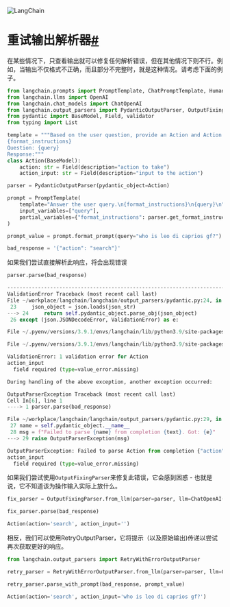 

<Head>
  <script>
    {
      `(function() {
         var _hmt = _hmt || [];
(function() {
  var hm = document.createElement("script");
  hm.src = "https://hm.baidu.com/hm.js?e60fb290e204e04c5cb6f79b0ac1e697";
  var s = document.getElementsByTagName("script")[0]; 
  s.parentNode.insertBefore(hm, s);
})();
       })();`
    }
  </script>
</Head>

![LangChain](https://pica.zhimg.com/50/v2-56e8bbb52aa271012541c1fe1ceb11a2_r.gif)





重试输出解析器[#](#retryoutputparser "此标题的永久链接")
=========================================

在某些情况下，只查看输出就可以修复任何解析错误，但在其他情况下则不行。例如，当输出不仅格式不正确，而且部分不完整时，就是这种情况。请考虑下面的例子。

```python
from langchain.prompts import PromptTemplate, ChatPromptTemplate, HumanMessagePromptTemplate
from langchain.llms import OpenAI
from langchain.chat_models import ChatOpenAI
from langchain.output_parsers import PydanticOutputParser, OutputFixingParser, RetryOutputParser
from pydantic import BaseModel, Field, validator
from typing import List

```

```python
template = """Based on the user question, provide an Action and Action Input for what step should be taken.
{format_instructions}
Question: {query}
Response:"""
class Action(BaseModel):
    action: str = Field(description="action to take")
    action_input: str = Field(description="input to the action")

parser = PydanticOutputParser(pydantic_object=Action)

```

```python
prompt = PromptTemplate(
    template="Answer the user query.\n{format_instructions}\n{query}\n",
    input_variables=["query"],
    partial_variables={"format_instructions": parser.get_format_instructions()}
)

```

```python
prompt_value = prompt.format_prompt(query="who is leo di caprios gf?")

```

```python
bad_response = '{"action": "search"}'

```

如果我们尝试直接解析此响应，将会出现错误

```python
parser.parse(bad_response)

```

```python
---------------------------------------------------------------------------
ValidationError Traceback (most recent call last)
File ~/workplace/langchain/langchain/output_parsers/pydantic.py:24, in PydanticOutputParser.parse(self, text)
 23     json_object = json.loads(json_str)
---> 24     return self.pydantic_object.parse_obj(json_object)
 26 except (json.JSONDecodeError, ValidationError) as e:

File ~/.pyenv/versions/3.9.1/envs/langchain/lib/python3.9/site-packages/pydantic/main.py:527, in pydantic.main.BaseModel.parse_obj()

File ~/.pyenv/versions/3.9.1/envs/langchain/lib/python3.9/site-packages/pydantic/main.py:342, in pydantic.main.BaseModel.__init__()

ValidationError: 1 validation error for Action
action_input
  field required (type=value_error.missing)

During handling of the above exception, another exception occurred:

OutputParserException Traceback (most recent call last)
Cell In[6], line 1
----> 1 parser.parse(bad_response)

File ~/workplace/langchain/langchain/output_parsers/pydantic.py:29, in PydanticOutputParser.parse(self, text)
 27 name = self.pydantic_object.__name__
 28 msg = f"Failed to parse {name} from completion {text}. Got: {e}"
---> 29 raise OutputParserException(msg)

OutputParserException: Failed to parse Action from completion {"action": "search"}. Got: 1 validation error for Action
action_input
  field required (type=value_error.missing)

```

如果我们尝试使用`OutputFixingParser`来修复此错误，它会感到困惑 - 也就是说，它不知道该为操作输入实际上放什么。

```python
fix_parser = OutputFixingParser.from_llm(parser=parser, llm=ChatOpenAI())

```

```python
fix_parser.parse(bad_response)

```

```python
Action(action='search', action_input='')

```

相反，我们可以使用RetryOutputParser，它将提示（以及原始输出)传递以尝试再次获取更好的响应。

```python
from langchain.output_parsers import RetryWithErrorOutputParser

```

```python
retry_parser = RetryWithErrorOutputParser.from_llm(parser=parser, llm=OpenAI(temperature=0))

```

```python
retry_parser.parse_with_prompt(bad_response, prompt_value)

```

```python
Action(action='search', action_input='who is leo di caprios gf?')

```

